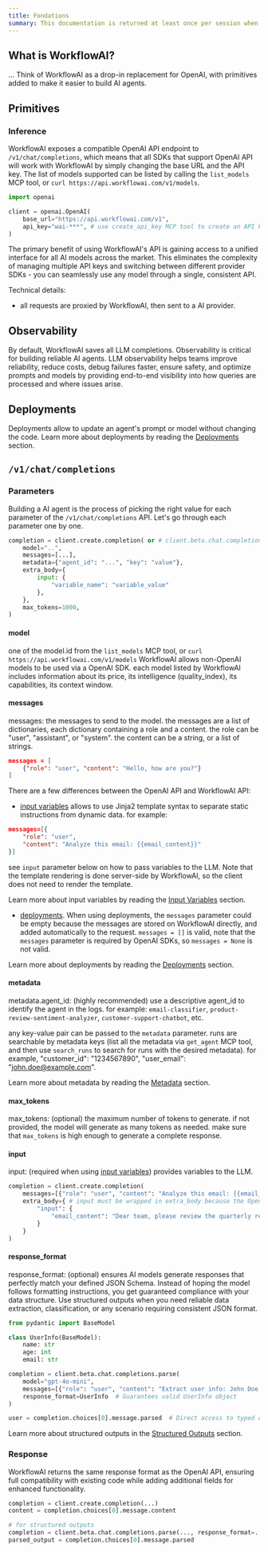 ```yaml
---
title: Fondations
summary: This documentation is returned at least once per session when `search_documentation` is called.
---
```


## What is WorkflowAI?

...
Think of WorkflowAI as a drop-in replacement for OpenAI, with primitives added to make it easier to build AI agents.

## Primitives

### Inference 

WorkflowAI exposes a compatible OpenAI API endpoint to `/v1/chat/completions`, which means that all SDKs that support OpenAI API will work with WorkflowAI by simply changing the base URL and the API key. The list of models supported can be listed by calling the `list_models` MCP tool, or `curl https://api.workflowai.com/v1/models`.

```python
import openai

client = openai.OpenAI(
    base_url="https://api.workflowai.com/v1",
    api_key="wai-***", # use create_api_key MCP tool to create an API key
)
```

The primary benefit of using WorkflowAI's API is gaining access to a unified interface for all AI models across the market. This eliminates the complexity of managing multiple API keys and switching between different provider SDKs - you can seamlessly use any model through a single, consistent API.

Technical details:
- all requests are proxied by WorkflowAI, then sent to a AI provider. 

## Observability

By default, WorkflowAI saves all LLM completions. Observability is critical for building reliable AI agents. LLM observability helps teams improve reliability, reduce costs, debug failures faster, ensure safety, and optimize prompts and models by providing end-to-end visibility into how queries are processed and where issues arise.

## Deployments

Deployments allow to update an agent's prompt or model without changing the code. Learn more about deployments by reading the [Deployments](/deployments) section.

## `/v1/chat/completions`

### Parameters

Building a AI agent is the process of picking the right value for each parameter of the `/v1/chat/completions` API. Let's go through each parameter one by one.

```python
completion = client.create.completion( or # client.beta.chat.completions.parse for structured outputs
    model="..",
    messages=[...],
    metadata={"agent_id": "...", "key": "value"},
    extra_body={
        input: {
            "variable_name": "variable_value"
        },
    },
    max_tokens=1000,
)
```

#### model
one of the model.id from the `list_models` MCP tool, or `curl https://api.workflowai.com/v1/models`
WorkflowAI allows non-OpenAI models to be used via a OpenAI SDK.
each model listed by WorkflowAI includes information about its price, its intelligence (quality_index), its capabilities, its context window.

#### messages

messages: the messages to send to the model. the messages are a list of dictionaries, each dictionary containing a role and a content. the role can be "user", "assistant", or "system". the content can be a string, or a list of strings.

```json
messages = [
    {"role": "user", "content": "Hello, how are you?"}
]
```

There are a few differences between the OpenAI API and WorkflowAI API:
- [input variables](/observability/input-variables) allows to use Jinja2 template syntax to separate static instructions from dynamic data. for example:

```json
messages=[{
    "role": "user", 
    "content": "Analyze this email: {{email_content}}"
}]
```

see `input` parameter below on how to pass variables to the LLM. Note that the template rendering is done server-side by WorkflowAI, so the client does not need to render the template.

Learn more about input variables by reading the [Input Variables](/observability/input-variables) section.

- [deployments](/deployments). When using deployments, the `messages` parameter could be empty because the messages are stored on WorkflowAI directly, and added automatically to the request. `messages = []` is valid, note that the `messages` parameter is required by OpenAI SDKs, so `messages = None` is not valid.

Learn more about deployments by reading the [Deployments](/deployments) section.

#### metadata

metadata.agent_id: (highly recommended) use a descriptive agent_id to identify the agent in the logs. for example: `email-classifier`, `product-review-sentiment-analyzer`, `customer-support-chatbot`, etc. 

any key-value pair can be passed to the `metadata` parameter. runs are searchable by metadata keys (list all the metadata via `get_agent` MCP tool, and then use `search_runs` to search for runs with the desired metadata). for example, "customer_id": "1234567890", "user_email": "john.doe@example.com".

Learn more about metadata by reading the [Metadata](/observability/metadata) section.

#### max_tokens

max_tokens: (optional) the maximum number of tokens to generate. if not provided, the model will generate as many tokens as needed. make sure that `max_tokens` is high enough to generate a complete response.

#### input

input: (required when using [input variables](/observability/input-variables)) provides variables to the LLM.

```python
completion = client.create.completion(
    messages=[{"role": "user", "content": "Analyze this email: {{email_content}}"}],
    extra_body={ # input must be wrapped in extra_body because the OpenAI SDK doesn't recognize 'input' as a valid parameter. extra_body passes custom fields directly to the request body.
        "input": {
            "email_content": "Dear team, please review the quarterly report..."
        }
    }
)
```

#### response_format

response_format: (optional) ensures AI models generate responses that perfectly match your defined JSON Schema. Instead of hoping the model follows formatting instructions, you get guaranteed compliance with your data structure. Use structured outputs when you need reliable data extraction, classification, or any scenario requiring consistent JSON format.

```python
from pydantic import BaseModel

class UserInfo(BaseModel):
    name: str
    age: int
    email: str

completion = client.beta.chat.completions.parse(
    model="gpt-4o-mini",
    messages=[{"role": "user", "content": "Extract user info: John Doe, 30, john@example.com"}],
    response_format=UserInfo  # Guarantees valid UserInfo object
)

user = completion.choices[0].message.parsed  # Direct access to typed object
```

Learn more about structured outputs in the [Structured Outputs](/inference/structured-outputs) section.

### Response

WorkflowAI returns the same response format as the OpenAI API, ensuring full compatibility with existing code while adding additional fields for enhanced functionality.

```python
completion = client.create.completion(...)
content = completion.choices[0].message.content

# for structured outputs
completion = client.beta.chat.completions.parse(..., response_format=...)
parsed_output = completion.choices[0].message.parsed
```

